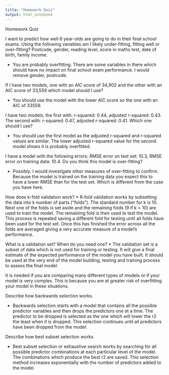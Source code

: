 ```yaml
---
title: "Homework Quiz"
output: html_notebook
---
```

Homework Quiz

I want to predict how well 6 year-olds are going to do in their final school exams. Using the following variables am I likely under-fitting, fitting well or over-fitting? Postcode, gender, reading level, score in maths test, date of birth, family income.

* You are probably overfitting. There are some variables in there which should have no impact on final school exam performance. I would remove gender, postcode.

If I have two models, one with an AIC score of 34,902 and the other with an AIC score of 33,559 which model should I use?

* You should use the model with the lower AIC score so the one with an AIC of 33559.

I have two models, the first with: r-squared: 0.44, adjusted r-squared: 0.43. The second with: r-squared: 0.47, adjusted r-squared: 0.41. Which one should I use?

* You should use the first model as the adjusted r-squared and r-squared values are similar. The lower adjusted r-squared value for the second model shows it is probably overfitted.

I have a model with the following errors: RMSE error on test set: 10.3, RMSE error on training data: 10.4. Do you think this model is over-fitting?

* Possibly. I would investigate other measures of over-fitting to confirm. Because the model is trained on the training data you expect this to have a lower RMSE than for the test set. Which is different from the case you have here.

How does k-fold validation work?
* K-fold validation works by subsetting the data into k number of parts ("folds"). The standard number for k is 10. Next one of the folds is set aside and the remaining folds (9 if k = 10) are used to train the model. The remaining fold is then used to test the model. This process is repeated saving a different fold for testing until all folds have been used for the test set. Once this has finished the error across all the folds are averaged giving a very accurate measure of a model's performance.

What is a validation set? When do you need one?
* The validation set is a subset of data which is not used for training or testing. It will give a final estimate of the expected performance of the model you have built. It should be used at the very end of the model building, testing and training process to assess the final model.

It is needed if you are comparing many different types of models or if your model is very complex. This is because you are at greater risk of overfitting your model in these situations.

Describe how backwards selection works.

* Backwards selection starts with a model that contains all the possible predictor variables and then drops the predictors one at a time. The predictor to be dropped is selected as the one which will lower the r2 the least when it is dropped. This selection continues until all predictors have been dropped from the model.

Describe how best subset selection works.

* Best subset selection or exhaustive search works by searching for all possible predictor combinations at each particular level of the model. The combinations which produce the best r2 are saved. This selection method increases exponentially with the number of predictors added to the model.